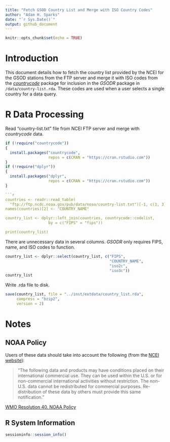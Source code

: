 ```yaml
---
title: "Fetch GSOD Country List and Merge with ISO Country Codes"
author: "Adam H. Sparks"
date: "`r Sys.Date()`"
output: github_document
---
```


```r
knitr::opts_chunk$set(echo = TRUE)
```
# Introduction

This document details how to fetch the country list provided by the NCEI for
the GSOD stations from the FTP server and merge it with ISO codes from the
[_countrycode_](https://cran.r-project.org/package=countrycode)
package for inclusion in the _GSODR_ package in `/data/country-list.rda`. These
codes are used when a user selects a single country for a data query.

# R Data Processing

Read "country-list.txt" file from NCEI FTP server and merge with _countrycode_
data.

```r
if (!require("countrycode"))
{
  install.packages("countrycode",
                   repos = c(CRAN = "https://cran.rstudio.com"))
}
if (!require("dplyr"))
{
  install.packages("dplyr",
                   repos = c(CRAN = "https://cran.rstudio.com"))
}
```

```r

```r
countries <- readr::read_table(
  "ftp://ftp.ncdc.noaa.gov/pub/data/noaa/country-list.txt")[-1, c(1, 3)]
names(countries)[2] <- "COUNTRY_NAME"

country_list <- dplyr::left_join(countries, countrycode::codelist,
                   by = c("FIPS" = "fips"))

print(country_list)
```

There are unnecessary data in several columns. _GSODR_ only requires FIPS, name,
and ISO codes to function.


```r
country_list <- dplyr::select(country_list, c("FIPS",
                                              "COUNTRY_NAME",
                                              "iso2c",
                                              "iso3c"))
country_list
```

Write .rda file to disk.

```r
save(country_list, file = "../inst/extdata/country_list.rda",
     compress = "bzip2",
     version = 2)
```
# Notes

## NOAA Policy

Users of these data should take into account the following (from the 
[NCEI website](http://www7.ncdc.noaa.gov/CDO/cdoselect.cmd?datasetabbv=GSOD&countryabbv=&georegionabbv=)):

> "The following data and products may have conditions placed on their international commercial use. They can be used within the U.S. or for non-commercial international activities without restriction. The non-U.S. data cannot be redistributed for commercial purposes. Re-distribution of these data by others must provide this same notification."

[WMO Resolution 40. NOAA Policy](http://www.wmo.int/pages/about/Resolution40.html)

## R System Information

```r
sessioninfo::session_info()
```
